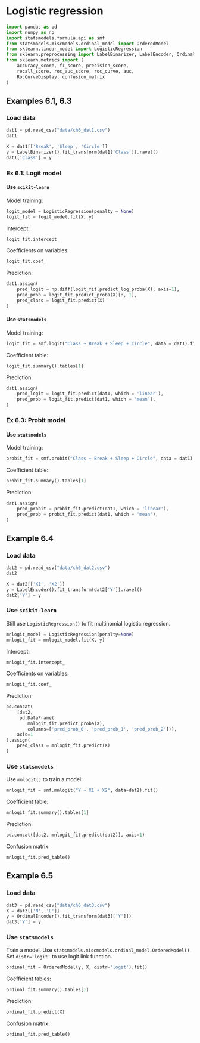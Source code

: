 # Logistic regression

```python
import pandas as pd
import numpy as np
import statsmodels.formula.api as smf
from statsmodels.miscmodels.ordinal_model import OrderedModel
from sklearn.linear_model import LogisticRegression
from sklearn.preprocessing import LabelBinarizer, LabelEncoder, OrdinalEncoder
from sklearn.metrics import (
    accuracy_score, f1_score, precision_score, 
    recall_score, roc_auc_score, roc_curve, auc, 
    RocCurveDisplay, confusion_matrix
)
```

## Examples 6.1, 6.3

### Load data

```python
dat1 = pd.read_csv("data/ch6_dat1.csv")
dat1
```

```python
X = dat1[['Break', 'Sleep', 'Circle']]
y = LabelBinarizer().fit_transform(dat1['Class']).ravel()
dat1['Class'] = y
```


### Ex 6.1: Logit model

#### Use `scikit-learn`

Model training:

```python
logit_model = LogisticRegression(penalty = None)
logit_fit = logit_model.fit(X, y)
```

Intercept:

```python
logit_fit.intercept_
```

Coefficients on variables:

```python
logit_fit.coef_
```

Prediction:

```python
dat1.assign(
    pred_logit = np.diff(logit_fit.predict_log_proba(X), axis=1),
    pred_prob = logit_fit.predict_proba(X)[:, 1],
    pred_class = logit_fit.predict(X)
)
```

#### Use `statsmodels`

Model training:

```python
logit_fit = smf.logit("Class ~ Break + Sleep + Circle", data = dat1).fit()
```

Coefficient table:

```python
logit_fit.summary().tables[1]
```

Prediction:

```python
dat1.assign(
    pred_logit = logit_fit.predict(dat1, which = 'linear'),
    pred_prob = logit_fit.predict(dat1, which = 'mean'),
)
```


### Ex 6.3: Probit model

#### Use `statsmodels`

Model training:

```python
probit_fit = smf.probit("Class ~ Break + Sleep + Circle", data = dat1).fit()
```

Coefficient table:

```python
probit_fit.summary().tables[1]
```

Prediction:

```python
dat1.assign(
    pred_probit = probit_fit.predict(dat1, which = 'linear'),
    pred_prob = probit_fit.predict(dat1, which = 'mean'),
)
```


## Example 6.4

### Load data

```python
dat2 = pd.read_csv("data/ch6_dat2.csv")
dat2
```


```python
X = dat2[['X1', 'X2']]
y = LabelEncoder().fit_transform(dat2['Y']).ravel()
dat2['Y'] = y
```

### Use `scikit-learn`

Still use `LogisticRegression()` to fit multinomial logistic regression.

```python
mnlogit_model = LogisticRegression(penalty=None)
mnlogit_fit = mnlogit_model.fit(X, y)
```

Intercept:

```python
mnlogit_fit.intercept_
```

Coefficients on variables:

```python
mnlogit_fit.coef_
```

Prediction:

```python
pd.concat(
    [dat2, 
     pd.DataFrame(
        mnlogit_fit.predict_proba(X), 
        columns=['pred_prob_0', 'pred_prob_1', 'pred_prob_2'])],
    axis=1
).assign(
    pred_class = mnlogit_fit.predict(X)
)
```


### Use `statsmodels`

Use `mnlogit()` to train a model:

```python
mnlogit_fit = smf.mnlogit("Y ~ X1 + X2", data=dat2).fit()
```

Coefficient table:

```python
mnlogit_fit.summary().tables[1]
```

Prediction:

```python
pd.concat([dat2, mnlogit_fit.predict(dat2)], axis=1)
```

Confusion matrix:

```python
mnlogit_fit.pred_table()
```


## Example 6.5

### Load data

```python
dat3 = pd.read_csv("data/ch6_dat3.csv")
X = dat3[['N', 'L']]
y = OrdinalEncoder().fit_transform(dat3[['Y']])
dat3['Y'] = y
```

### Use `statsmodels`

Train a model. Use `statsmodels.miscmodels.ordinal_model.OrderedModel()`. Set `distr='logit'` to use logit link function.

```python
ordinal_fit = OrderedModel(y, X, distr='logit').fit()
```

Coefficient tables:

```python
ordinal_fit.summary().tables[1]
```

Prediction:

```python
ordinal_fit.predict(X)
```

Confusion matrix:

```python
ordinal_fit.pred_table()
```